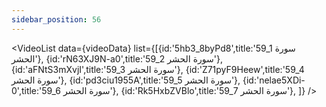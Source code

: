 ```yaml
---
sidebar_position: 56
---
```


<VideoList data={videoData} list={[{id:'5hb3_8byPd8',title:'59_1 سورة الحشر'},
{id:'rN63XJ9N-a0',title:'59_2 سورة الحشر'},
{id:'aFNtS3mXvjI',title:'59_3 سورة الحشر'},
{id:'Z71pyF9Heew',title:'59_4 سورة الحشر'},
{id:'pd3ciu1955A',title:'59_5 سورة الحشر'},
{id:'nelae5XDi-0',title:'59_6 سورة الحشر'},
{id:'Rk5HxbZVBlo',title:'59_7 سورة الحشر'},
]}
/>
